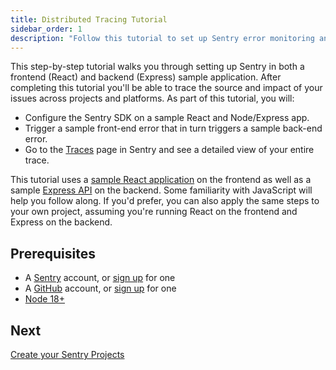 ```yaml
---
title: Distributed Tracing Tutorial
sidebar_order: 1
description: "Follow this tutorial to set up Sentry error monitoring and distributed tracing for a sample fullstack JavaScript application. By the end, you'll be able to trigger an error and a trace and see it in Sentry.io."
---
```


This step-by-step tutorial walks you through setting up Sentry in both a frontend (React) and backend (Express) sample application. After completing this tutorial you'll be able to trace the source and impact of your issues across projects and platforms. As part of this tutorial, you will:

- Configure the Sentry SDK on a sample React and Node/Express app.
- Trigger a sample front-end error that in turn triggers a sample back-end error.
- Go to the [Traces](https://sentry.io/orgredirect/organizations/:orgslug/traces/) page in Sentry and see a detailed view of your entire trace.

This tutorial uses a [sample React application](https://github.com/getsentry/tracing-tutorial-frontend) on the frontend as well as a sample [Express API](https://github.com/getsentry/tracing-tutorial-backend) on the backend. Some familiarity with JavaScript will help you follow along. If you'd prefer, you can also apply the same steps to your own project, assuming you're running React on the frontend and Express on the backend.

## Prerequisites

- A [Sentry](https://sentry.io) account, or [sign up](https://sentry.io/signup/) for one
- A [GitHub](https://github.com/) account, or [sign up](https://github.com/join) for one
- [Node 18+](https://nodejs.org/en/download/)

## Next

[Create your Sentry Projects](/product/sentry-basics/distributed-tracing/create-new-project/)
